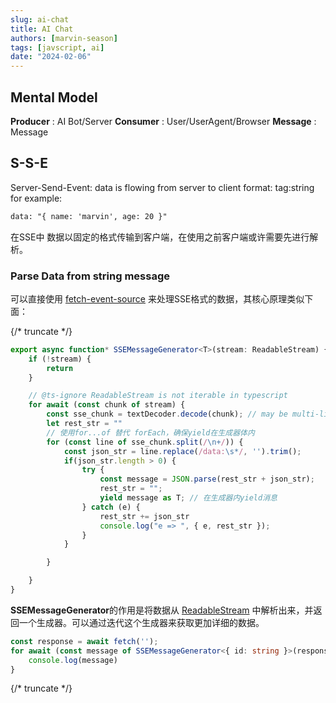 ```yaml
---
slug: ai-chat
title: AI Chat
authors: [marvin-season]
tags: [javscript, ai]
date: "2024-02-06"
---
```


## Mental Model

**Producer** : AI Bot/Server
**Consumer** : User/UserAgent/Browser
**Message** : Message

## S-S-E
Server-Send-Event: data is flowing from server to client
format: tag:string
for example:
```txt
data: "{ name: 'marvin', age: 20 }"
```
在SSE中 数据以固定的格式传输到客户端，在使用之前客户端或许需要先进行解析。
### Parse Data from string message
可以直接使用 [fetch-event-source](https://github.com/Azure/fetch-event-source) 来处理SSE格式的数据，其核心原理类似下面：

{/* truncate */}

```ts
export async function* SSEMessageGenerator<T>(stream: ReadableStream) {
    if (!stream) {
        return
    }

    // @ts-ignore ReadableStream is not iterable in typescript
    for await (const chunk of stream) {
        const sse_chunk = textDecoder.decode(chunk); // may be multi-line
        let rest_str = ""
        // 使用for...of 替代 forEach，确保yield在生成器体内
        for (const line of sse_chunk.split(/\n+/)) {
            const json_str = line.replace(/data:\s*/, '').trim();
            if(json_str.length > 0) {
                try {
                    const message = JSON.parse(rest_str + json_str);
                    rest_str = "";
                    yield message as T; // 在生成器内yield消息
                } catch (e) {
                    rest_str += json_str
                    console.log("e => ", { e, rest_str });
                }
            }

        }

    }
}
```

**SSEMessageGenerator**的作用是将数据从 <u>ReadableStream</u> 中解析出来，并返回一个生成器。可以通过迭代这个生成器来获取更加详细的数据。

```ts
const response = await fetch('');
for await (const message of SSEMessageGenerator<{ id: string }>(response.body)) {
    console.log(message)
}
```










{/* truncate  */}

